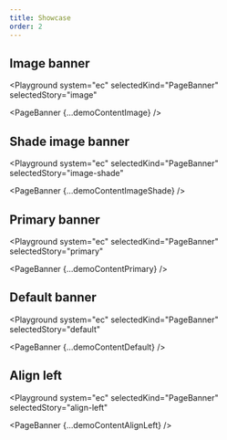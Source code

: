 ```yaml
---
title: Showcase
order: 2
---
```




## Image banner

<Playground
  system="ec"
  selectedKind="PageBanner"
  selectedStory="image"
>
  <PageBanner {...demoContentImage} />
</Playground>

## Shade image banner

<Playground
  system="ec"
  selectedKind="PageBanner"
  selectedStory="image-shade"
>
  <PageBanner {...demoContentImageShade} />
</Playground>

## Primary banner

<Playground
  system="ec"
  selectedKind="PageBanner"
  selectedStory="primary"
>
  <PageBanner {...demoContentPrimary} />
</Playground>

## Default banner

<Playground
  system="ec"
  selectedKind="PageBanner"
  selectedStory="default"
>
  <PageBanner {...demoContentDefault} />
</Playground>

## Align left

<Playground
  system="ec"
  selectedKind="PageBanner"
  selectedStory="align-left"
>
  <PageBanner {...demoContentAlignLeft} />
</Playground>
